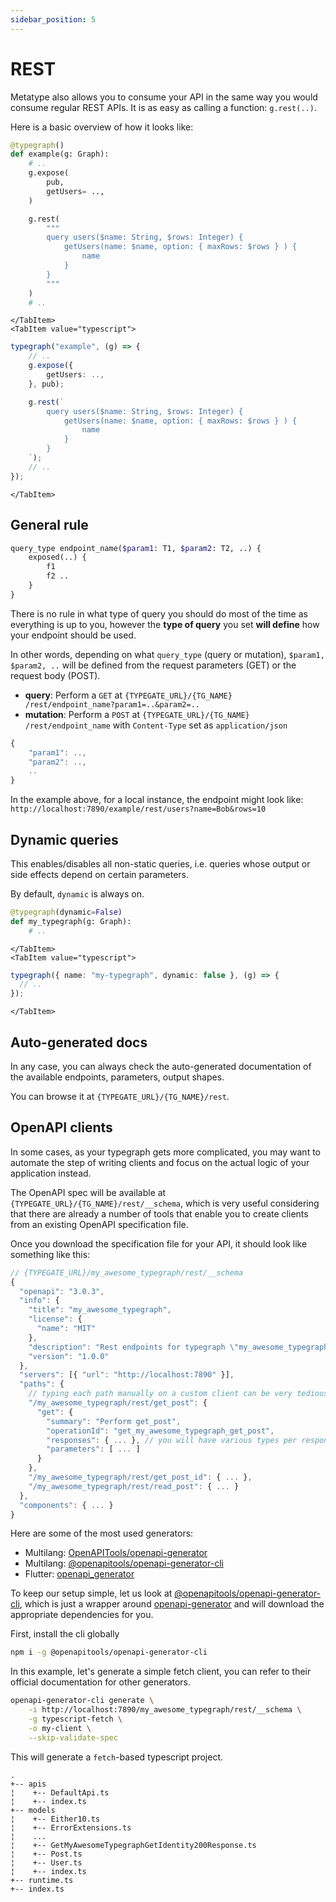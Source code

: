 ```yaml
---
sidebar_position: 5
---
```



# REST

Metatype also allows you to consume your API in the same way you would consume regular REST APIs. It is as easy as calling a function: `g.rest(..)`.

Here is a basic overview of how it looks like:

<SDKTabs>
    <TabItem value="python">

```python
@typegraph()
def example(g: Graph):
    # ..
    g.expose(
        pub,
        getUsers= ..,
    )

    g.rest(
        """
        query users($name: String, $rows: Integer) {
            getUsers(name: $name, option: { maxRows: $rows } ) {
                name
            }
        }
        """
    )
    # ..
```

    </TabItem>
    <TabItem value="typescript">

```typescript
typegraph("example", (g) => {
    // ..
    g.expose({
        getUsers: ..,
    }, pub);

    g.rest(`
        query users($name: String, $rows: Integer) {
            getUsers(name: $name, option: { maxRows: $rows } ) {
                name
            }
        }
    `);
    // ..
});
```

    </TabItem>

</SDKTabs>

## General rule

```graphql
query_type endpoint_name($param1: T1, $param2: T2, ..) {
    exposed(..) {
        f1
        f2 ..
    }
}
```

There is no rule in what type of query you should do most of the time as everything is up to you, however the <b>type of query</b> you set <b>will define</b> how your endpoint should be used.

In other words, depending on what `query_type` (query or mutation), `$param1, $param2, ..` will be defined from the request parameters (GET) or the request body (POST).

- <b>query</b>: Perform a `GET` at `{TYPEGATE_URL}/{TG_NAME}
  /rest/endpoint_name?param1=..&param2=..`
- <b>mutation</b>: Perform a `POST` at `{TYPEGATE_URL}/{TG_NAME}
  /rest/endpoint_name` with `Content-Type` set as `application/json`

```js
{
    "param1": ..,
    "param2": ..,
    ..
}
```

In the example above, for a local instance, the endpoint might look like: `http://localhost:7890/example/rest/users?name=Bob&rows=10`

## Dynamic queries

This enables/disables all non-static queries, i.e. queries whose output or side effects depend on certain parameters.

By default, `dynamic` is always on.

<SDKTabs>
    <TabItem value="python">

```python
@typegraph(dynamic=False)
def my_typegraph(g: Graph):
    # ..

```

    </TabItem>
    <TabItem value="typescript">

```typescript
typegraph({ name: "my-typegraph", dynamic: false }, (g) => {
  // ..
});
```

    </TabItem>

</SDKTabs>

## Auto-generated docs

In any case, you can always check the auto-generated documentation of the available endpoints, parameters, output shapes.

You can browse it at `{TYPEGATE_URL}/{TG_NAME}/rest`.

## OpenAPI clients

In some cases, as your typegraph gets more complicated, you may want to automate the step of writing clients and focus on the actual logic of your application instead.

The OpenAPI spec will be available at `{TYPEGATE_URL}/{TG_NAME}/rest/__schema`, which is very useful considering that there are already a number of tools that enable you to create clients from an existing OpenAPI specification file.

Once you download the specification file for your API, it should look like something like this:

```js
// {TYPEGATE_URL}/my_awesome_typegraph/rest/__schema
{
  "openapi": "3.0.3",
  "info": {
    "title": "my_awesome_typegraph",
    "license": {
      "name": "MIT"
    },
    "description": "Rest endpoints for typegraph \"my_awesome_typegraph\"",
    "version": "1.0.0"
  },
  "servers": [{ "url": "http://localhost:7890" }],
  "paths": {
    // typing each path manually on a custom client can be very tedious as your API grows
    "/my_awesome_typegraph/rest/get_post": {
      "get": {
        "summary": "Perform get_post",
        "operationId": "get_my_awesome_typegraph_get_post",
        "responses": { ... }, // you will have various types per response status
        "parameters": [ ... ]
      }
    },
    "/my_awesome_typegraph/rest/get_post_id": { ... },
    "/my_awesome_typegraph/rest/read_post": { ... }
  },
  "components": { ... }
}
```

Here are some of the most used generators:

- Multilang: [OpenAPITools/openapi-generator](https://github.com/OpenAPITools/openapi-generator)
- Multilang: [@openapitools/openapi-generator-cli](https://www.npmjs.com/package/@openapitools/openapi-generator-cli)
- Flutter: [openapi_generator](https://pub.dev/packages/openapi_generator)

To keep our setup simple, let us look at [@openapitools/openapi-generator-cli](https://www.npmjs.com/package/@openapitools/openapi-generator-cli),
which is just a wrapper around [openapi-generator](https://github.com/OpenAPITools/openapi-generator) and will download the appropriate dependencies for you.

First, install the cli globally

```bash
npm i -g @openapitools/openapi-generator-cli
```

In this example, let's generate a simple fetch client, you can refer to their official documentation for other generators.

```bash
openapi-generator-cli generate \
    -i http://localhost:7890/my_awesome_typegraph/rest/__schema \
    -g typescript-fetch \
    -o my-client \
    --skip-validate-spec
```

This will generate a `fetch`-based typescript project.

```
.
+-- apis
¦    +-- DefaultApi.ts
¦    +-- index.ts
+-- models
¦    +-- Either10.ts
¦    +-- ErrorExtensions.ts
¦    ...
¦    +-- GetMyAwesomeTypegraphGetIdentity200Response.ts
¦    +-- Post.ts
¦    +-- User.ts
¦    +-- index.ts
+-- runtime.ts
+-- index.ts
```
